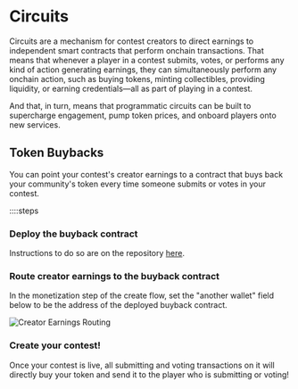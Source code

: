 # Circuits

Circuits are a mechanism for contest creators to direct earnings to independent smart contracts that perform onchain transactions. That means that whenever a player in a contest submits, votes, or performs any kind of action generating earnings, they can simultaneously perform any onchain action, such as buying tokens, minting collectibles, providing liquidity, or earning credentials—all as part of playing in a contest.

And that, in turn, means that programmatic circuits can be built to supercharge engagement, pump token prices, and onboard players onto new services.

## Token Buybacks

You can point your contest's creator earnings to a contract that buys back your community's token every time someone submits or votes in your contest.

::::steps

### Deploy the buyback contract

Instructions to do so are on the repository [here](https://github.com/jk-labs-inc/auto-buy-contract).

### Route creator earnings to the buyback contract

In the monetization step of the create flow, set the "another wallet" field below to be the address of the deployed buyback contract.

![Creator Earnings Routing](/creator-earnings-routing.png)

### Create your contest!

Once your contest is live, all submitting and voting transactions on it will directly buy your token and send it to the player who is submitting or voting!